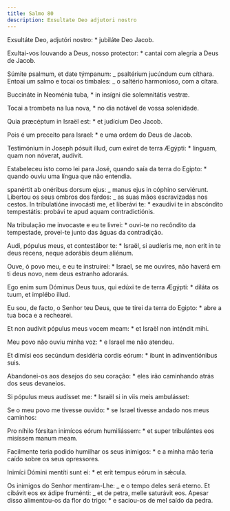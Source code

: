 ```yaml
---
title: Salmo 80
description: Exsultate Deo adjutori nostro
---
```


<div class="side-by-side not-content">

Exsultáte Deo, adjutóri nostro: \* jubiláte Deo Jacob.

Exultai-vos louvando a Deus, nosso protector: \* cantai com alegria a Deus de Jacob.

Súmite psalmum, et date týmpanum: _ psaltérium jucúndum cum cíthara. Entoai um salmo e tocai os timbales: _ o saltério harmonioso, com a cítara.

Buccináte in Neoménia tuba, \* in insígni die solemnitátis vestræ.

Tocai a trombeta na lua nova, \* no dia notável de vossa solenidade.

Quia præcéptum in Israël est: \* et judícium Deo Jacob.

Pois é um preceito para Israel: \* e uma ordem do Deus de Jacob.

Testimónium in Joseph pósuit illud, cum exíret de terra Ægýpti: \* linguam, quam non nóverat, audívit.

Estabeleceu isto como lei para José, quando saía da terra do Egipto: \* quando ouviu uma língua que não entendia.

spanértit ab onéribus dorsum ejus: _ manus ejus in cóphino serviérunt. Libertou os seus ombros dos fardos: _ as suas mãos escravizadas nos cestos. In tribulatióne invocásti me, et liberávi te: \* exaudívi te in abscóndito tempestátis: probávi te apud aquam contradictiónis.

Na tribulação me invocaste e eu te livrei: \* ouvi-te no recôndito da tempestade, provei-te junto das águas da contradição.

Audi, pópulus meus, et contestábor te: \* Israël, si audíeris me, non erit in te deus recens, neque adorábis deum aliénum.

Ouve, ó povo meu, e eu te instruirei: \* Israel, se me ouvires, não haverá em ti deus novo, nem deus estranho adorarás.

Ego enim sum Dóminus Deus tuus, qui edúxi te de terra Ægýpti: \* diláta os tuum, et implébo illud.

Eu sou, de facto, o Senhor teu Deus, que te tirei da terra do Egipto: \* abre a tua boca e a rechearei.

Et non audívit pópulus meus vocem meam: \* et Israël non inténdit mihi.

Meu povo não ouviu minha voz: \* e Israel me não atendeu.

Et dimísi eos secúndum desidéria cordis eórum: \* ibunt in adinventiónibus suis.

Abandonei-os aos desejos do seu coração: \* eles irão caminhando atrás dos seus devaneios.

Si pópulus meus audísset me: \* Israël si in viis meis ambulásset:

Se o meu povo me tivesse ouvido: \* se Israel tivesse andado nos meus caminhos:

Pro níhilo fórsitan inimícos eórum humiliássem: \* et super tribulántes eos misíssem manum meam.

Facilmente teria podido humilhar os seus inimigos: \* e a minha mão teria caído sobre os seus opressores.

Inimíci Dómini mentíti sunt ei: \* et erit tempus eórum in sǽcula.

Os inimigos do Senhor mentiram-Lhe: _ e o tempo deles será eterno. Et cibávit eos ex ádipe fruménti: _ et de petra, melle saturávit eos. Apesar disso alimentou-os da flor do trigo: \* e saciou-os de mel saído da pedra.

</div>
